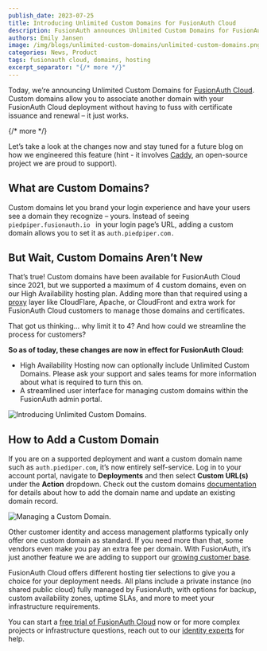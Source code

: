 ```yaml
---
publish_date: 2023-07-25 
title: Introducing Unlimited Custom Domains for FusionAuth Cloud
description: FusionAuth announces Unlimited Custom Domains for FusionAuth Cloud, allowing you to associate another domain with your FusionAuth Cloud deployment without having to fuss with certificate issuance and renewal
authors: Emily Jansen
image: /img/blogs/unlimited-custom-domains/unlimited-custom-domains.png
categories: News, Product
tags: fusionauth cloud, domains, hosting
excerpt_separator: "{/* more */}"
---
```


Today, we’re announcing Unlimited Custom Domains for [FusionAuth Cloud](/platform/fusionauth-cloud). Custom domains allow you to associate another domain with your FusionAuth Cloud deployment without having to fuss with certificate issuance and renewal – it just works.

{/* more */}

Let’s take a look at the changes now and stay tuned for a future blog on how we engineered this feature (hint - it involves [Caddy](https://caddyserver.com/), an open-source project we are proud to support).

## What are Custom Domains?

Custom domains let you brand your login experience and have your users see a domain they recognize – yours. Instead of seeing `piedpiper.fusionauth.io ` in your login page’s URL, adding a custom domain allows you to set it as `auth.piedpiper.com. `


## But Wait, Custom Domains Aren’t New

That’s true! Custom domains have been available for FusionAuth Cloud since 2021, but we supported a maximum of 4 custom domains, even on our High Availability hosting plan. Adding more than that required using a [proxy](/docs/operate/deploy/proxy-setup) layer like CloudFlare, Apache, or CloudFront and extra work for FusionAuth Cloud customers to manage those domains and certificates.

That got us thinking… why limit it to 4? And how could we streamline the process for customers?

**So as of today, these changes are now in effect for FusionAuth Cloud:**

* High Availability Hosting now can optionally include Unlimited Custom Domains.  Please ask your support and sales teams for more information about what is required to turn this on.
* A streamlined user interface for managing custom domains within the FusionAuth admin portal.

![Introducing Unlimited Custom Domains.](/img/blogs/unlimited-custom-domains/fusionauth-cloud-custom-domains.png)

## How to Add a Custom Domain

If you are on a supported deployment and want a custom domain name such as `auth.piediper.com`, it’s now entirely self-service. Log in to your account portal, navigate to **Deployments** and then select **Custom URL(s)** under the **Action** dropdown. Check out the custom domains [documentation](/docs/get-started/run-in-the-cloud/cloud#unlimited-custom-domains) for details about how to add the domain name and update an existing domain record.

![Managing a Custom Domain.](/img/blogs/unlimited-custom-domains/managing-domains-fusionauth-cloud.png)

Other customer identity and access management platforms typically only offer one custom domain as standard. If you need more than that, some vendors even make you pay an extra fee per domain. With FusionAuth, it’s just another feature we are adding to support our [growing customer base](/blog/2023/03/15/winning-customer-auth-market).

FusionAuth Cloud offers different hosting tier selections to give you a choice for your deployment needs. All plans include a private instance (no shared public cloud) fully managed by FusionAuth, with options for backup, custom availability zones, uptime SLAs, and more to meet your infrastructure requirements.

You can start a [free trial of FusionAuth Cloud](/pricing?step=hosting) now or for more complex projects or infrastructure questions, reach out to our [identity experts](/contact) for help.
